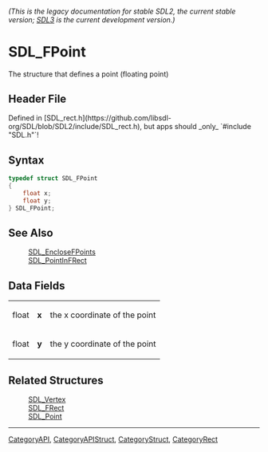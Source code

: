 ====== (This is the legacy documentation for stable SDL2, the current stable version; [https://wiki.libsdl.org/SDL3/ SDL3] is the current development version.) ======
= SDL_FPoint =

The structure that defines a point (floating point)

== Header File ==

Defined in [SDL_rect.h](https://github.com/libsdl-org/SDL/blob/SDL2/include/SDL_rect.h), but apps should _only_ `#include "SDL.h"`!

== Syntax ==

<syntaxhighlight lang='c'>
typedef struct SDL_FPoint
{
    float x;
    float y;
} SDL_FPoint;</syntaxhighlight>

== See Also ==

:[[SDL_EncloseFPoints]]
:[[SDL_PointInFRect]]


== Data Fields ==

{|
|float
|'''x'''
|the x coordinate of the point
|-
|float
|'''y'''
|the y coordinate of the point
|}

== Related Structures ==

:[[SDL_Vertex]]
:[[SDL_FRect]]
:[[SDL_Point]]

----
[[CategoryAPI]], [[CategoryAPIStruct]], [[CategoryStruct]], [[CategoryRect]]


